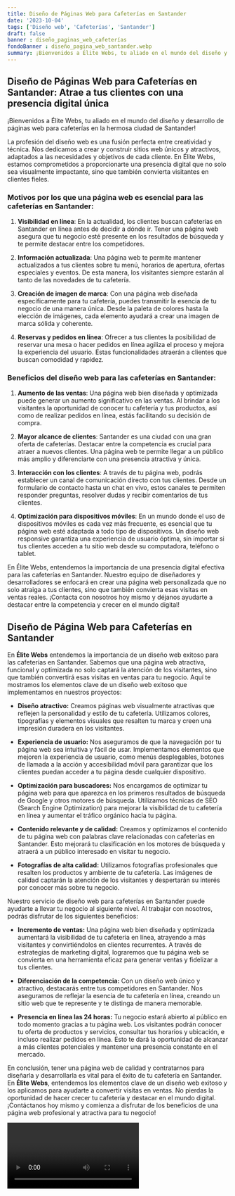```yaml
---
title: Diseño de Páginas Web para Cafeterías en Santander
date: '2023-10-04'
tags: ['Diseño web', 'Cafeterías', 'Santander']
draft: false
banner : diseño_paginas_web_cafeterías
fondoBanner : diseño_pagina_web_santander.webp
summary: ¡Bienvenidos a Élite Webs, tu aliado en el mundo del diseño y desarrollo de páginas web para cafeterías en la hermosa ciudad de Santander!
---
```


## Diseño de Páginas Web para Cafeterías en Santander: Atrae a tus clientes con una presencia digital única

¡Bienvenidos a Élite Webs, tu aliado en el mundo del diseño y desarrollo de páginas web para cafeterías en la hermosa ciudad de Santander!

La profesión del diseño web es una fusión perfecta entre creatividad y técnica. Nos dedicamos a crear y construir sitios web únicos y atractivos, adaptados a las necesidades y objetivos de cada cliente. En Élite Webs, estamos comprometidos a proporcionarte una presencia digital que no solo sea visualmente impactante, sino que también convierta visitantes en clientes fieles.

### Motivos por los que una página web es esencial para las cafeterías en Santander:

1. **Visibilidad en línea**: En la actualidad, los clientes buscan cafeterías en Santander en línea antes de decidir a dónde ir. Tener una página web asegura que tu negocio esté presente en los resultados de búsqueda y te permite destacar entre los competidores.

2. **Información actualizada**: Una página web te permite mantener actualizados a tus clientes sobre tu menú, horarios de apertura, ofertas especiales y eventos. De esta manera, los visitantes siempre estarán al tanto de las novedades de tu cafetería.

3. **Creación de imagen de marca**: Con una página web diseñada específicamente para tu cafetería, puedes transmitir la esencia de tu negocio de una manera única. Desde la paleta de colores hasta la elección de imágenes, cada elemento ayudará a crear una imagen de marca sólida y coherente.

4. **Reservas y pedidos en línea**: Ofrecer a tus clientes la posibilidad de reservar una mesa o hacer pedidos en línea agiliza el proceso y mejora la experiencia del usuario. Estas funcionalidades atraerán a clientes que buscan comodidad y rapidez.

### Beneficios del diseño web para las cafeterías en Santander:

1. **Aumento de las ventas**: Una página web bien diseñada y optimizada puede generar un aumento significativo en las ventas. Al brindar a los visitantes la oportunidad de conocer tu cafetería y tus productos, así como de realizar pedidos en línea, estás facilitando su decisión de compra.

2. **Mayor alcance de clientes**: Santander es una ciudad con una gran oferta de cafeterías. Destacar entre la competencia es crucial para atraer a nuevos clientes. Una página web te permite llegar a un público más amplio y diferenciarte con una presencia atractiva y única.

3. **Interacción con los clientes**: A través de tu página web, podrás establecer un canal de comunicación directo con tus clientes. Desde un formulario de contacto hasta un chat en vivo, estos canales te permiten responder preguntas, resolver dudas y recibir comentarios de tus clientes.

4. **Optimización para dispositivos móviles**: En un mundo donde el uso de dispositivos móviles es cada vez más frecuente, es esencial que tu página web esté adaptada a todo tipo de dispositivos. Un diseño web responsive garantiza una experiencia de usuario óptima, sin importar si tus clientes acceden a tu sitio web desde su computadora, teléfono o tablet.

En Élite Webs, entendemos la importancia de una presencia digital efectiva para las cafeterías en Santander. Nuestro equipo de diseñadores y desarrolladores se enfocará en crear una página web personalizada que no solo atraiga a tus clientes, sino que también convierta esas visitas en ventas reales. ¡Contacta con nosotros hoy mismo y déjanos ayudarte a destacar entre la competencia y crecer en el mundo digital!

<GifSeo />

<Cta />

## Diseño de Página Web para Cafeterías en Santander

En **Élite Webs** entendemos la importancia de un diseño web exitoso para las cafeterías en Santander. Sabemos que una página web atractiva, funcional y optimizada no solo captará la atención de los visitantes, sino que también convertirá esas visitas en ventas para tu negocio. Aquí te mostramos los elementos clave de un diseño web exitoso que implementamos en nuestros proyectos:

- **Diseño atractivo:** Creamos páginas web visualmente atractivas que reflejen la personalidad y estilo de tu cafetería. Utilizamos colores, tipografías y elementos visuales que resalten tu marca y creen una impresión duradera en los visitantes.

- **Experiencia de usuario:** Nos aseguramos de que la navegación por tu página web sea intuitiva y fácil de usar. Implementamos elementos que mejoren la experiencia de usuario, como menús desplegables, botones de llamada a la acción y accesibilidad móvil para garantizar que los clientes puedan acceder a tu página desde cualquier dispositivo.

- **Optimización para buscadores:** Nos encargamos de optimizar tu página web para que aparezca en los primeros resultados de búsqueda de Google y otros motores de búsqueda. Utilizamos técnicas de SEO (Search Engine Optimization) para mejorar la visibilidad de tu cafetería en línea y aumentar el tráfico orgánico hacia tu página.

- **Contenido relevante y de calidad:** Creamos y optimizamos el contenido de tu página web con palabras clave relacionadas con cafeterías en Santander. Esto mejorará tu clasificación en los motores de búsqueda y atraerá a un público interesado en visitar tu negocio.

- **Fotografías de alta calidad:** Utilizamos fotografías profesionales que resalten los productos y ambiente de tu cafetería. Las imágenes de calidad captarán la atención de los visitantes y despertarán su interés por conocer más sobre tu negocio.

Nuestro servicio de diseño web para cafeterías en Santander puede ayudarte a llevar tu negocio al siguiente nivel. Al trabajar con nosotros, podrás disfrutar de los siguientes beneficios:

- **Incremento de ventas:** Una página web bien diseñada y optimizada aumentará la visibilidad de tu cafetería en línea, atrayendo a más visitantes y convirtiéndolos en clientes recurrentes. A través de estrategias de marketing digital, lograremos que tu página web se convierta en una herramienta eficaz para generar ventas y fidelizar a tus clientes.

- **Diferenciación de la competencia:** Con un diseño web único y atractivo, destacarás entre tus competidores en Santander. Nos aseguramos de reflejar la esencia de tu cafetería en línea, creando un sitio web que te represente y te distinga de manera memorable.

- **Presencia en línea las 24 horas:** Tu negocio estará abierto al público en todo momento gracias a tu página web. Los visitantes podrán conocer tu oferta de productos y servicios, consultar tus horarios y ubicación, e incluso realizar pedidos en línea. Esto te dará la oportunidad de alcanzar a más clientes potenciales y mantener una presencia constante en el mercado.

En conclusión, tener una página web de calidad y contratarnos para diseñarla y desarrollarla es vital para el éxito de tu cafetería en Santander. En **Élite Webs**, entendemos los elementos clave de un diseño web exitoso y los aplicamos para ayudarte a convertir visitas en ventas. No pierdas la oportunidad de hacer crecer tu cafetería y destacar en el mundo digital. ¡Contáctanos hoy mismo y comienza a disfrutar de los beneficios de una página web profesional y atractiva para tu negocio!

<Video />

<CtaBot job='Cafeterías' city='Santander'/>

<Gmaps query='Santander+españa+maps' />